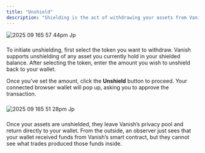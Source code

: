 ```yaml
---
title: "Unshield"
description: "Shielding is the act of withdrawing your assets from Vanish’s shielded pool. "
---
```


![2025 09 165 57 44pm Jp](/images/2025-09-165.57.44pm.jpg)

### 

To initiate unshielding, first select the token you want to withdraw. Vanish supports unshielding of any asset you currently hold in your shielded balance. After selecting the token, enter the amount you wish to unshield back to your wallet.

Once you’ve set the amount, click the **Unshield** button to proceed. Your connected browser wallet will pop up, asking you to approve the transaction.

### 

![2025 09 165 51 28pm Jp](/images/2025-09-165.51.28pm.jpg)

### 

Once your assets are unshielded, they leave Vanish’s privacy pool and return directly to your wallet. From the outside, an observer just sees that your wallet received funds from Vanish’s smart contract, but they cannot see what trades produced those funds inside.